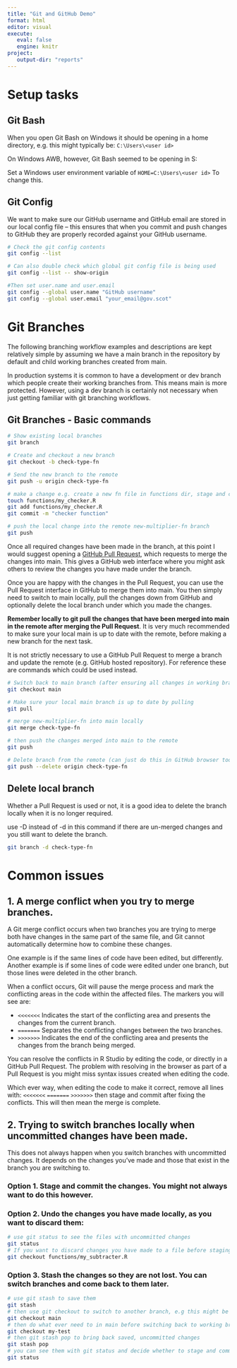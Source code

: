 ```yaml
---
title: "Git and GitHub Demo"
format: html
editor: visual
execute: 
   eval: false
   engine: knitr
project:
   output-dir: "reports"
---
```


# Setup tasks

## Git Bash

When you open Git Bash on Windows it should be opening in a home directory, e.g. this might typically be: `C:\Users\<user id>`

On Windows AWB, however, Git Bash seemed to be opening in S:

Set a Windows user environment variable of `HOME=C:\Users\<user id>` To change this.

## Git Config

We want to make sure our GitHub username and GitHub email are stored in our local config file -- this ensures that when you commit and push changes to GitHub they are properly recorded against your GitHub username.

```bash
# Check the git config contents
git config --list

# Can also double check which global git config file is being used
git config --list -- show-origin

#Then set user.name and user.email 
git config --global user.name "GitHub username"
git config --global user.email "your_email@gov.scot"
```

# Git Branches

The following branching workflow examples and descriptions are kept relatively simple by assuming we have a main branch in the repository by default and child working branches created from main.

In production systems it is common to have a development or dev branch which people create their working branches from. This means main is more protected. However, using a dev branch is certainly not necessary when just getting familiar with git branching workflows.

## Git Branches - Basic commands

```bash
# Show existing local branches
git branch

# Create and checkout a new branch
git checkout -b check-type-fn

# Send the new branch to the remote
git push -u origin check-type-fn

# make a change e.g. create a new fn file in functions dir, stage and commit
touch functions/my_checker.R
git add functions/my_checker.R
git commit -m "checker function"

# push the local change into the remote new-multiplier-fn branch
git push
```

Once all required changes have been made in the branch, at this point I would suggest opening a [GitHub Pull Request](https://docs.github.com/en/pull-requests/collaborating-with-pull-requests/proposing-changes-to-your-work-with-pull-requests/about-pull-requests), which requests to merge the changes into main. This gives a GitHub web interface where you might ask others to review the changes you have made under the branch.

Once you are happy with the changes in the Pull Request, you can use the Pull Request interface in GitHub to merge them into main. You then simply need to switch to main locally, pull the changes down from GitHub and optionally delete the local branch under which you made the changes.

**Remember locally to git pull the changes that have been merged into main in the remote after merging the Pull Request**. It is very much recommended to make sure your local main is up to date with the remote, before making a new branch for the next task.

It is not strictly necessary to use a GitHub Pull Request to merge a branch and update the remote (e.g. GitHub hosted repository). For reference these are commands which could be used instead.

```bash
# Switch back to main branch (after ensuring all changes in working branch have been committed)
git checkout main

# Make sure your local main branch is up to date by pulling
git pull

# merge new-multiplier-fn into main locally
git merge check-type-fn

# then push the changes merged into main to the remote
git push

# Delete branch from the remote (can just do this in GitHub browser too)
git push --delete origin check-type-fn
```

## Delete local branch

Whether a Pull Request is used or not, it is a good idea to delete the branch locally when it is no longer required.

use -D instead of -d in this command if there are un-merged changes and you still want to delete the branch.

```bash
git branch -d check-type-fn

```

# Common issues

## 1. A merge conflict when you try to merge branches.

A Git merge conflict occurs when two branches you are trying to merge both have changes in the same part of the same file, and Git cannot automatically determine how to combine these changes.

One example is if the same lines of code have been edited, but differently. Another example is if some lines of code were edited under one branch, but those lines were deleted in the other branch.

When a conflict occurs, Git will pause the merge process and mark the conflicting areas in the code within the affected files. The markers you will see are:

-   `<<<<<<<` Indicates the start of the conflicting area and presents the changes from the current branch.\
-   `=======` Separates the conflicting changes between the two branches.
-   `>>>>>>>` Indicates the end of the conflicting area and presents the changes from the branch being merged.

You can resolve the conflicts in R Studio by editing the code, or directly in a GitHub Pull Request. The problem with resolving in the browser as part of a Pull Request is you might miss syntax issues created when editing the code.

Which ever way, when editing the code to make it correct, remove all lines with: `<<<<<<<` `=======` `>>>>>>>` then stage and commit after fixing the conflicts. This will then mean the merge is complete.

## 2. Trying to switch branches locally when uncommitted changes have been made.

This does not always happen when you switch branches with uncommitted changes. It depends on the changes you've made and those that exist in the branch you are switching to.

### Option 1. Stage and commit the changes. You might not always want to do this however.

### Option 2. Undo the changes you have made locally, as you want to discard them:

```bash
# use git status to see the files with uncommitted changes
git status
# If you want to discard changes you have made to a file before staging and committing them use git checkout filename for example:
git checkout functions/my_subtracter.R
```

### Option 3. Stash the changes so they are not lost. You can switch branches and come back to them later.

```bash
# use git stash to save them
git stash 
# then use git checkout to switch to another branch, e.g this might be main branch 
git checkout main 
# then do what ever need to in main before switching back to working branch 
git checkout my-test 
# then git stash pop to bring back saved, uncommitted changes
git stash pop
# you can see them with git status and decide whether to stage and commit, keep working on them etc
git status
```
